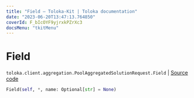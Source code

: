 ```yaml
---
title: "Field — Toloka-Kit | Toloka documentation"
date: "2023-06-20T13:47:13.764850"
coverId: F_bIcOYF9yjrxkPZrXc3
docsMenu: "tkitMenu"
---
```


# Field

`toloka.client.aggregation.PoolAggregatedSolutionRequest.Field` | [Source code](https://github.com/Toloka/toloka-kit/blob/v1.2.0/src/client/aggregation.py#L44)

```python
Field(self, *, name: Optional[str] = None)
```